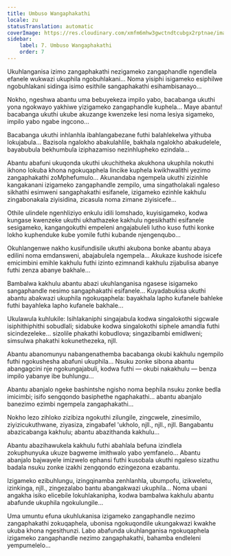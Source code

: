 ```yaml
---
title: Umbuso Wangaphakathi
locale: zu
statusTranslation: automatic
coverImage: https://res.cloudinary.com/xmfm6mhw3gwctndtcubgx2rptnae/image/upload/v1740468922/small_cover_tratado_de_psicologia_revolucionaria_a4c0dca4e0.webp
sidebar:
    label: 7. Umbuso Wangaphakathi
    order: 7
---
```

Ukuhlanganisa izimo zangaphakathi nezigameko zangaphandle ngendlela efanele wukwazi ukuphila ngobuhlakani... Noma yisiphi isigameko esiphilwe ngobuhlakani sidinga isimo esithile sangaphakathi esihambisanayo...

Nokho, ngeshwa abantu uma bebuyekeza impilo yabo, bacabanga ukuthi yona ngokwayo yakhiwe yizigameko zangaphandle kuphela... Maye abantu! bacabanga ukuthi ukube akuzange kwenzeke lesi noma lesiya sigameko, impilo yabo ngabe ingcono...

Bacabanga ukuthi inhlanhla ibahlangabezane futhi balahlekelwa yithuba lokujabula... Bazisola ngalokho abakulahlile, bakhala ngalokho abakudelele, bayabubula bekhumbula iziphazamiso nezinhlupheko ezindala...

Abantu abafuni ukuqonda ukuthi ukuchitheka akukhona ukuphila nokuthi ikhono lokuba khona ngokuqaphela lincike kuphela kwikhwalithi yezimo zangaphakathi zoMphefumulo... Akunandaba ngempela ukuthi zizinhle kangakanani izigameko zangaphandle zempilo, uma singatholakali ngaleso sikhathi esimweni sangaphakathi esifanele, izigameko ezinhle kakhulu zingabonakala ziyisidina, zicasula noma zimane ziyisicefe...

Othile ulindele ngenhliziyo enkulu idili lomshado, kuyisigameko, kodwa kungase kwenzeke ukuthi ukhathazeke kakhulu ngesikhathi esifanele sesigameko, kangangokuthi empeleni angajabuleli lutho kuso futhi konke lokho kuphenduke kube yomile futhi kubande njengenqubo...

Okuhlangenwe nakho kusifundisile ukuthi akubona bonke abantu abaya edilini noma emdansweni, abajabulela ngempela... Akukaze kushode isicefe emicimbini emihle kakhulu futhi izinto ezimnandi kakhulu zijabulisa abanye futhi zenza abanye bakhale...

Bambalwa kakhulu abantu abazi ukuhlanganisa ngasese isigameko sangaphandle nesimo sangaphakathi esifanele... Kuyadabukisa ukuthi abantu abakwazi ukuphila ngokuqaphela: bayakhala lapho kufanele bahleke futhi bayahleka lapho kufanele bakhale...

Ukulawula kuhlukile: Isihlakaniphi singajabula kodwa singalokothi sigcwale isiphithiphithi sobudlali; sidabuke kodwa singalokothi siphele amandla futhi sicindezeleke... sizolile phakathi kobudlova; singazibambi emidlweni; simsulwa phakathi kokunethezeka, njll.

Abantu abanomunyu nabangenathemba bacabanga okubi kakhulu ngempilo futhi ngokushesha abafuni ukuphila... Nsuku zonke sibona abantu abangagcini nje ngokungajabuli, kodwa futhi — okubi nakakhulu — benza impilo yabanye ibe buhlungu...

Abantu abanjalo ngeke bashintshe ngisho noma bephila nsuku zonke bedla imicimbi; isifo sengqondo basiphethe ngaphakathi... abantu abanjalo banezimo ezimbi ngempela zangaphakathi...

Nokho lezo zihloko zizibiza ngokuthi zilungile, zingcwele, zinesimilo, ziyizicukuthwane, ziyasiza, zingabafel 'ukholo, njll., njll., njll. Bangabantu abazicabanga kakhulu; abantu abazithanda kakhulu...

Abantu abazihawukela kakhulu futhi abahlala befuna izindlela zokuphunyuka ukuze bagweme imithwalo yabo yemfanelo... Abantu abanjalo bajwayele imizwelo ephansi futhi kusobala ukuthi ngaleso sizathu badala nsuku zonke izakhi zengqondo ezingezona ezabantu.

Izigameko ezibuhlungu, izingqinamba zenhlanhla, ubumpofu, izikweletu, izinkinga, njll., zingezalabo bantu abangakwazi ukuphila... Noma ubani angakha isiko elicebile lokuhlakanipha, kodwa bambalwa kakhulu abantu abafunde ukuphila ngokulungile...

Uma umuntu efuna ukuhlukanisa izigameko zangaphandle nezimo zangaphakathi zokuqaphela, ubonisa ngokuqondile ukungakwazi kwakhe ukuba khona ngesithunzi. Labo abafunda ukuhlanganisa ngokuqaphela izigameko zangaphandle nezimo zangaphakathi, bahamba endleleni yempumelelo...

